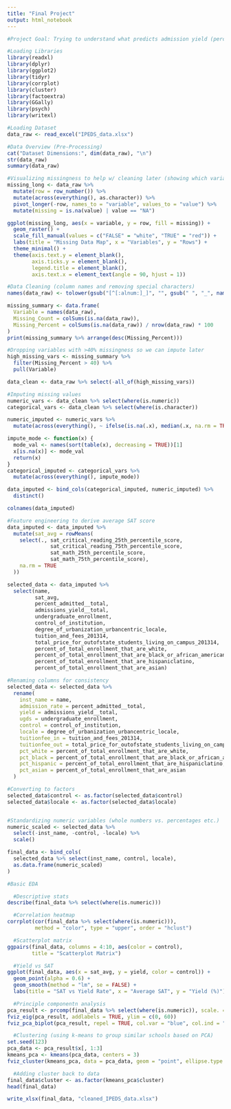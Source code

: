 ```yaml
---
title: "Final Project"
output: html_notebook
---
```


```r
#Project Goal: Trying to understand what predicts admission yield (percent of admitted students who choose to enroll at a university) using various features like SAT scores, tuition, demographics, etc.

#Loading Libraries
library(readxl)
library(dplyr)
library(ggplot2)
library(tidyr)
library(corrplot)
library(cluster)
library(factoextra)
library(GGally)
library(psych)
library(writexl)

#Loading Dataset
data_raw <- read_excel("IPEDS_data.xlsx")
```


```r
#Data Overview (Pre-Processing)
cat("Dataset Dimensions:", dim(data_raw), "\n")
str(data_raw)
summary(data_raw)
```


```r
#Visualizing missingness to help w/ cleaning later (showing which variables have missing values and where they occur)
missing_long <- data_raw %>%
  mutate(row = row_number()) %>%
  mutate(across(everything(), as.character)) %>%
  pivot_longer(-row, names_to = "variable", values_to = "value") %>%
  mutate(missing = is.na(value) | value == "NA")

ggplot(missing_long, aes(x = variable, y = row, fill = missing)) +
  geom_raster() +
  scale_fill_manual(values = c("FALSE" = "white", "TRUE" = "red")) +
  labs(title = "Missing Data Map", x = "Variables", y = "Rows") +
  theme_minimal() +
  theme(axis.text.y = element_blank(),
        axis.ticks.y = element_blank(),
        legend.title = element_blank(),
        axis.text.x = element_text(angle = 90, hjust = 1))
```


```r
#Data Cleaning (column names and removing special characters)
names(data_raw) <- tolower(gsub("[^[:alnum:]_]", "", gsub(" ", "_", names(data_raw))))

missing_summary <- data.frame(
  Variable = names(data_raw),
  Missing_Count = colSums(is.na(data_raw)),
  Missing_Percent = colSums(is.na(data_raw)) / nrow(data_raw) * 100
)
print(missing_summary %>% arrange(desc(Missing_Percent)))

#Dropping variables with >40% missingness so we can impute later
high_missing_vars <- missing_summary %>%
  filter(Missing_Percent > 40) %>%
  pull(Variable)

data_clean <- data_raw %>% select(-all_of(high_missing_vars))
```


```r
#Imputing missing values
numeric_vars <- data_clean %>% select(where(is.numeric))
categorical_vars <- data_clean %>% select(where(is.character))

numeric_imputed <- numeric_vars %>%
  mutate(across(everything(), ~ ifelse(is.na(.x), median(.x, na.rm = TRUE), .x)))

impute_mode <- function(x) {
  mode_val <- names(sort(table(x), decreasing = TRUE))[1]
  x[is.na(x)] <- mode_val
  return(x)
}
categorical_imputed <- categorical_vars %>%
  mutate(across(everything(), impute_mode))

data_imputed <- bind_cols(categorical_imputed, numeric_imputed) %>%
  distinct()

colnames(data_imputed)
```


```r
#Feature engineering to derive average SAT score
data_imputed <- data_imputed %>%
  mutate(sat_avg = rowMeans(
    select(., sat_critical_reading_25th_percentile_score,
              sat_critical_reading_75th_percentile_score,
              sat_math_25th_percentile_score,
              sat_math_75th_percentile_score),
    na.rm = TRUE
  ))

selected_data <- data_imputed %>%
  select(name,
         sat_avg,
         percent_admitted__total,
         admissions_yield__total,
         undergraduate_enrollment,
         control_of_institution,
         degree_of_urbanization_urbancentric_locale,
         tuition_and_fees_201314,
         total_price_for_outofstate_students_living_on_campus_201314,
         percent_of_total_enrollment_that_are_white,
         percent_of_total_enrollment_that_are_black_or_african_american,
         percent_of_total_enrollment_that_are_hispaniclatino,
         percent_of_total_enrollment_that_are_asian)
```


```r
#Renaming columns for consistency
selected_data <- selected_data %>%
  rename(
    inst_name = name,
    admission_rate = percent_admitted__total,
    yield = admissions_yield__total,
    ugds = undergraduate_enrollment,
    control = control_of_institution,
    locale = degree_of_urbanization_urbancentric_locale,
    tuitionfee_in = tuition_and_fees_201314,
    tuitionfee_out = total_price_for_outofstate_students_living_on_campus_201314,
    pct_white = percent_of_total_enrollment_that_are_white,
    pct_black = percent_of_total_enrollment_that_are_black_or_african_american,
    pct_hispanic = percent_of_total_enrollment_that_are_hispaniclatino,
    pct_asian = percent_of_total_enrollment_that_are_asian
  )

#Converting to factors
selected_data$control <- as.factor(selected_data$control)
selected_data$locale <- as.factor(selected_data$locale)


#Standardizing numeric variables (whole numbers vs. percentages etc.)
numeric_scaled <- selected_data %>%
  select(-inst_name, -control, -locale) %>%
  scale()

final_data <- bind_cols(
  selected_data %>% select(inst_name, control, locale),
  as.data.frame(numeric_scaled)
)
```


```r
#Basic EDA

  #Descriptive stats
describe(final_data %>% select(where(is.numeric)))

  #Correlation heatmap
corrplot(cor(final_data %>% select(where(is.numeric))), 
         method = "color", type = "upper", order = "hclust")

  #Scatterplot matrix
ggpairs(final_data, columns = 4:10, aes(color = control), 
        title = "Scatterplot Matrix")

  #Yield vs SAT
ggplot(final_data, aes(x = sat_avg, y = yield, color = control)) +
  geom_point(alpha = 0.6) +
  geom_smooth(method = "lm", se = FALSE) +
  labs(title = "SAT vs Yield Rate", x = "Average SAT", y = "Yield (%)")

  #Principle componentn analysis
pca_result <- prcomp(final_data %>% select(where(is.numeric)), scale. = TRUE)
fviz_eig(pca_result, addlabels = TRUE, ylim = c(0, 60))
fviz_pca_biplot(pca_result, repel = TRUE, col.var = "blue", col.ind = "gray")

  #Clustering (using k-means to group similar schools based on PCA)
set.seed(123)
pca_data <- pca_result$x[, 1:3]
kmeans_pca <- kmeans(pca_data, centers = 3)
fviz_cluster(kmeans_pca, data = pca_data, geom = "point", ellipse.type = "convex")

  #Adding cluster back to data
final_data$cluster <- as.factor(kmeans_pca$cluster)
head(final_data)

write_xlsx(final_data, "cleaned_IPEDS_data.xlsx")

```
